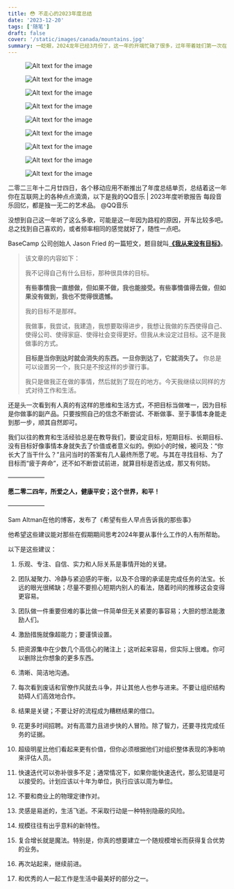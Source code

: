 ```yaml
---
title: 😳 不走心的2023年度总结
date: '2023-12-20'
tags: ['随笔']
draft: false 
cover: '/static/images/canada/mountains.jpg'
summary: 一眨眼，2024龙年已经3月份了，这一年的开端忙碌了很多，过年带着娃们第一次在自己的老家农村过了个年，小孩子们由于是第一次在农村的环境里过年，整个人都是非常放松的状态，而且体验了很多在城市里过年不轻易体验到的东西。例如亲手为秧歌队打鼓、敲锣，亲眼参与到秧歌队的活动中等，孩子们感到很新奇，也很好玩。我个人总是想着能让小朋友在学业还不是那么重的情况下，多去体验生活，感受不一样的氛围，今年也算是实现了。当然放烟花在农村必不可少，城市里高楼大厦、铜墙铁壁，放烟花总感觉缺少点什么，不是那么自由自在，在农村的空地，在不烧着自己的情况下，你可以随心所欲的放烟花，不管是大的小的，点着的那一瞬间，就是快乐的开始，小朋友们看着不同声音、不同形状的烟花绽放，也是哇声一片，大人们也被这一声声的哇声所感染，笑意满面，忘却了所有。...
---
```


<div class="flex space-x-1.5 items-stretch">
<figure class="mb-4 inline-block max-w-sm"> <img src="/static/yk.4/IMG_1606.PNG" alt="Alt text for the image" /> </figure>
<figure class="mb-4 inline-block max-w-sm"> <img src="/static/yk.4/IMG_1607.PNG" alt="Alt text for the image" /> </figure>
<figure class="mb-4 inline-block max-w-sm"> <img src="/static/yk.4/IMG_1611.PNG" alt="Alt text for the image" /> </figure>
<figure class="mb-4 inline-block max-w-sm"> <img src="/static/yk.4/IMG_1612.PNG" alt="Alt text for the image" /> </figure>
<figure class="mb-4 inline-block max-w-sm"> <img src="/static/yk.4/IMG_1614.PNG" alt="Alt text for the image" />  </figure>
<figure class="mb-4 inline-block max-w-sm"> <img src="/static/yk.4/IMG_1616.PNG" alt="Alt text for the image" />  </figure>
<figure class="mb-4 inline-block max-w-sm"> <img src="/static/yk.4/IMG_1617.PNG" alt="Alt text for the image" />  </figure>
<figure class="mb-4 inline-block max-w-sm"> <img src="/static/yk.4/IMG_1618.PNG" alt="Alt text for the image" />  </figure>
<figure class="mb-4 inline-block max-w-sm"> <img src="/static/yk.4/IMG_1619.PNG" alt="Alt text for the image" />  </figure>
</div>
 
二零二三年十二月廿四日，各个移动应用不断推出了年度总结单页，总结着这一年你在互联网上的各种点点滴滴，以下是我的QQ音乐 | 2023年度听歌报告 每段音乐回忆，都是独一无二的艺术品。  @QQ音乐
 
没想到自己这一年听了这么多歌，可能是这一年因为路程的原因，开车比较多吧。总之找到自己喜欢的，或者频率相同的感觉就好了，随性一点吧。

BaseCamp 公司创始人 Jason Fried 的一篇短文，题目就叫[**《我从来没有目标》**](https://m.signalvnoise.com/ive-never-had-a-goal/)。

> 该文章的内容如下：
> 
> 我不记得自己有什么目标，那种很具体的目标。
>
> **有些事情我一直想做，但如果不做，我也能接受。有些事情值得去做，但如果没有做到，我也不觉得很遗憾。**
>
> 我的目标不是那样。
>
> 我做事，我尝试，我建造，我想要取得进步，我想让我做的东西使得自己、使得公司、使得家庭、使得社会变得更好。但我从未设定过目标。这不是我做事的方式。
>
> **目标是当你到达时就会消失的东西。一旦你到达了，它就消失了。** 你总是可以设置另一个，我只是不按这样的步骤行事。
>
> 我只是做我正在做的事情，然后就到了现在的地方。今天我继续以同样的方式对待工作和生活。

还是头一次看到有人真的有这样的思维和生活方式，不把目标当做唯一，因为目标是你做事的副产品。只要按照自己的信念不断尝试、不断做事、至于事情本身能走到那一步，顺其自然即可。

我们以往的教育和生活经验总是在教导我们，要设定目标，短期目标、长期目标、没有目标好像事情本身就失去了价值或者意义似的。例如小的时候，被问及：“你长大了当干什么？”且问当时的答案有几人最终所愿了呢。与其在寻找目标、为了目标而“疲于奔命”，还不如不断尝试前进，就算目标是否达成，那又有何妨。

——————

**愿二零二四年，所爱之人，健康平安；这个世界，和平！**

——————

Sam Altman在他的博客，发布了《希望有些人早点告诉我的那些事》

他希望这些建议能对那些在假期期间思考2024年要从事什么工作的人有所帮助。

以下是这些建议：

1. 乐观、专注、自信、实力和人际关系是事情开始的关键。

2. 团队凝聚力、冷静与紧迫感的平衡，以及不合理的承诺是完成任务的法宝。长远的眼光很稀缺；尽量不要担心短期内别人的看法，随着时间的推移这会变得更容易。

3. 团队做一件重要但难的事比做一件简单但无关紧要的事容易；大胆的想法能激励人们。

4. 激励措施就像超能力；要谨慎设置。

5. 把资源集中在少数几个高信心的赌注上；这听起来容易，但实际上很难。你可以删除比你想象的更多东西。

6. 清晰、简洁地沟通。

7. 每次看到废话和官僚作风就去斗争，并让其他人也参与进来。不要让组织结构妨碍人们高效地合作。

8. 结果是关键；不要让好的流程成为糟糕结果的借口。

9. 花更多时间招聘。对有高潜力且进步快的人冒险。除了智力，还要寻找完成任务的证据。

10. 超级明星比他们看起来更有价值，但你必须根据他们对组织整体表现的净影响来评估人员。

11. 快速迭代可以弥补很多不足；通常情况下，如果你能快速迭代，那么犯错是可以接受的。计划应该以十年为单位，执行应该以周为单位。

12. 不要和商业上的物理定律作对。

13. 灵感是易逝的，生活飞逝。不采取行动是一种特别隐蔽的风险。

14. 规模往往有出乎意料的新特性。

15. 复合增长就是魔法。特别是，你真的想要建立一个随规模增长而获得复合优势的业务。

16. 再次站起来，继续前进。

17. 和优秀的人一起工作是生活中最美好的部分之一。